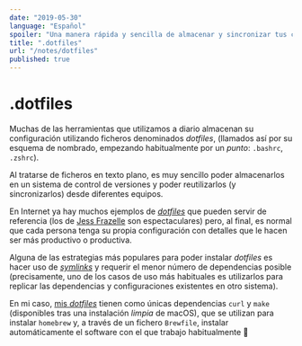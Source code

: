 ```yaml
---
date: "2019-05-30"
language: "Español"
spoiler: "Una manera rápida y sencilla de almacenar y sincronizar tus configuraciones"
title: ".dotfiles"
url: "/notes/dotfiles"
published: true
---
```


# .dotfiles

Muchas de las herramientas que utilizamos a diario almacenan su configuración utilizando ficheros denominados
_dotfiles_, (llamados así por su esquema de nombrado, empezando habitualmente por un _punto_: `.bashrc`, `.zshrc`).

Al tratarse de ficheros en texto plano, es muy sencillo poder almacenarlos en un sistema de control de versiones y poder
reutilizarlos (y sincronizarlos) desde diferentes equipos.

En Internet ya hay muchos ejemplos de [_dotfiles_](https://dotfiles.github.io/) que pueden servir de referencia (los de
[Jess Frazelle](https://github.com/jessfraz/dotfiles) son espectaculares) pero, al final, es normal que cada persona
tenga su propia configuración con detalles que le hacen ser más productivo o productiva.

Alguna de las estrategias más populares para poder instalar _dotfiles_ es hacer uso de
[_symlinks_](https://en.wikipedia.org/wiki/Symbolic_link) y requerir el menor número de dependencias posible
(precisamente, uno de los casos de uso más habituales es utilizarlos para replicar las dependencias y configuraciones
existentes en otro sistema).

En mi caso, [mis _dotfiles_](https://github.com/sergioalvz/.dotfiles) tienen como únicas dependencias `curl` y `make`
(disponibles tras una instalación _limpia_ de macOS), que se utilizan para instalar `homebrew` y, a través de un fichero
`Brewfile`, instalar automáticamente el software con el que trabajo habitualmente 🚀
